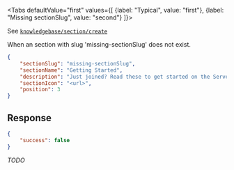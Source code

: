 <Tabs
    defaultValue="first"
    values={[
        {label: "Typical", value: "first"},
        {label: "Missing sectionSlug", value: "second"}
    ]}>
<TabItem value="first">

See [`knowledgebase/section/create`](create)

</TabItem>
<TabItem value="second">

When an section with slug 'missing-sectionSlug' does not exist.

```json
{
    "sectionSlug": "missing-sectionSlug",
    "sectionName": "Getting Started",
    "description": "Just joined? Read these to get started on the Server",
    "sectionIcon": "<url>",
    "position": 3
}
```

## Response

```json
{
    "success": false
}
```

*TODO*

</TabItem>
</Tabs>
